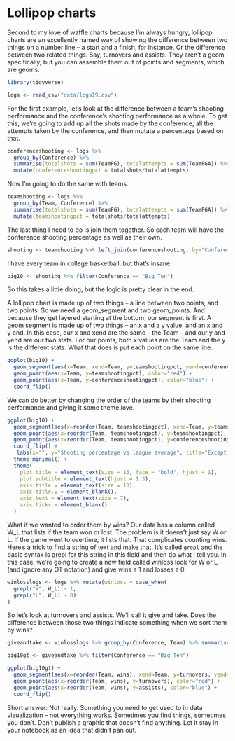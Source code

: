 # Lollipop charts

Second to my love of waffle charts because I'm always hungry, lollipop charts are an excellently named way of showing the difference between two things on a number line -- a start and a finish, for instance. Or the difference between two related things. Say, turnovers and assists. They aren't a geom, specifically, but you can assemble them out of points and segments, which are geoms. 

```r
library(tidyverse)
```

```r
logs <- read_csv("data/logs19.csv")
```

For the first example, let's look at the difference between a team's shooting performance and the conference's shooting performance as a whole. To get this, we're going to add up all the shots made by the conference, all the attempts taken by the conference, and then mutate a percentage based on that. 

```r
conferenceshooting <- logs %>%
  group_by(Conference) %>% 
  summarise(totalshots = sum(TeamFG), totalattempts = sum(TeamFGA)) %>%
  mutate(conferenceshootingpct = totalshots/totalattempts)
```

Now I'm going to do the same with teams. 

```r
teamshooting <- logs %>%
  group_by(Team, Conference) %>% 
  summarise(totalshots = sum(TeamFG), totalattempts = sum(TeamFGA)) %>%
  mutate(teamshootingpct = totalshots/totalattempts)
```

The last thing I need to do is join them together. So each team will have the conference shooting percentage as well as their own. 

```r
shooting <- teamshooting %>% left_join(conferenceshooting, by="Conference")
```

I have every team in college basketball, but that's insane. 

```r
big10 <- shooting %>% filter(Conference == "Big Ten")
```

So this takes a little doing, but the logic is pretty clear in the end. 

A lollipop chart is made up of two things -- a line between two points, and two points. So we need a geom_segment and two geom_points. And because they get layered starting at the bottom, our segment is first. A geom segment is made up of two things -- an x and a y value, and an x and y end. In this case, our x and xend are the same -- the Team -- and our y and yend are our two stats. For our points, both x values are the Team and the y is the different stats. What that does is put each point on the same line. 

```r
ggplot(big10) +
  geom_segment(aes(x=Team, xend=Team, y=teamshootingpct, yend=conferenceshootingpct), color="grey") + 
  geom_point(aes(x=Team, y=teamshootingpct), color="red") + 
  geom_point(aes(x=Team, y=conferenceshootingpct), color="blue") +
  coord_flip()
```

We can do better by changing the order of the teams by their shooting performance and giving it some theme love. 

```r
ggplot(big10) +
  geom_segment(aes(x=reorder(Team, teamshootingpct), xend=Team, y=teamshootingpct, yend=conferenceshootingpct), color="grey") + 
  geom_point(aes(x=reorder(Team, teamshootingpct), y=teamshootingpct), color="red") + 
  geom_point(aes(x=reorder(Team, teamshootingpct), y=conferenceshootingpct), color="blue") +
  coord_flip() +
   labs(x="", y="Shooting percentage vs league average", title="Except Purdue, shooting predicted Big Ten success", subtitle="The Boilermakers were average shooters, went deep in the NCAA tournament", caption="Source: sports-reference.com | By Matt Waite") +
  theme_minimal() + 
  theme(
    plot.title = element_text(size = 16, face = "bold", hjust = 1),
    plot.subtitle = element_text(hjust = 1.3),
    axis.title = element_text(size = 10),
    axis.title.y = element_blank(),
    axis.text = element_text(size = 7),
    axis.ticks = element_blank()
  )
```

What if we wanted to order them by wins? Our data has a column called W_L that lists if the team won or lost. The problem is it doens't just say W or L. If the game went to overtime, it lists that. That complicates counting wins. Here's a trick to find a string of text and make that. It's called `grepl` and the basic syntax is grepl for this string in this field and then do what I tell you. In this case, we're going to create a new field called winloss look for W or L (and ignore any OT notation) and give wins a 1 and losses a 0.


```r
winlosslogs <- logs %>% mutate(winloss = case_when(
  grepl("W", W_L) ~ 1, 
  grepl("L", W_L) ~ 0)
)
```

So let's look at turnovers and assists. We'll call it give and take. Does the difference between those two things indicate something when we sort them by wins?

```r
giveandtake <- winlosslogs %>% group_by(Conference, Team) %>% summarise(turnovers = sum(TeamTurnovers), assists = sum(TeamAssists), wins=sum(winloss)) 
```

```r
big10gt <- giveandtake %>% filter(Conference == "Big Ten")
```

```r
ggplot(big10gt) +
  geom_segment(aes(x=reorder(Team, wins), xend=Team, y=turnovers, yend=assists), color="grey") + 
  geom_point(aes(x=reorder(Team, wins), y=turnovers), color="red") + 
  geom_point(aes(x=reorder(Team, wins), y=assists), color="blue") +
  coord_flip()
```

Short answer: Not really. Something you need to get used to in data visualization -- not everything works. Sometimes you find things, sometimes you don't. Don't publish a graphic that doesn't find anything. Let it stay in your notebook as an idea that didn't pan out.



